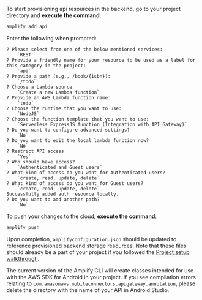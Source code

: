 To start provisioning api resources in the backend, go to your project directory and **execute the command**:

```bash
amplify add api
```

Enter the following when prompted:
```console
? Please select from one of the below mentioned services:
    `REST`
? Provide a friendly name for your resource to be used as a label for this category in the project:
    `api`
? Provide a path (e.g., /book/{isbn}):
    `/todo`
? Choose a Lambda source
    `Create a new Lambda function`
? Provide an AWS Lambda function name:
    `todo`
? Choose the runtime that you want to use:
    `NodeJS`
? Choose the function template that you want to use:
    `Serverless ExpressJS function (Integration with API Gateway)`
? Do you want to configure advanced settings?
    `No`
? Do you want to edit the local lambda function now?
    `No`
? Restrict API access
    `Yes`
? Who should have access?
    `Authenticated and Guest users`
? What kind of access do you want for Authenticated users?
    `create, read, update, delete`
? What kind of access do you want for Guest users?
    `create, read, update, delete`
Successfully added auth resource locally.
? Do you want to add another path?
    `No`
```

To push your changes to the cloud, **execute the command**:

```bash
amplify push
```

Upon completion, `amplifyconfiguration.json` should be updated to reference provisioned backend storage resources.  Note that these files should already be a part of your project if you followed the [Project setup walkthrough](/[platform]/start/project-setup/create-application/).

<Callout warning>

The current version of the Amplify CLI will create classes intended for use with the AWS SDK for Android in your project. If you see compilation errors relating to `com.amazonaws.mobileconnectors.apigateway.annotation`, please delete the directory with the name of your API in Android Studio.

</Callout>

